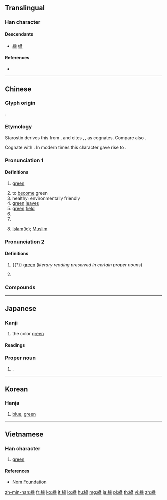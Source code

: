 {{character info/new}}
{{also|绿|緑}}
==Translingual==
{{Han simplified forms|綠|緑|绿}}

===Han character===
{{Han char|rn=120|rad=糸|as=08|sn=14|four=27932|canj=VFVNE|ids=⿰糹彔}}

====Descendants====
* [[緑]] [[绿]]

====References====
* {{Han ref|kx=0926.270|dkj=27541|dj=1363.090|hdz=53422.021|uh=7DA0|ud=32160|bh=BAF1|bd=47857}}

----

==Chinese==
{{zh-forms|s=绿|alt=緑}}

===Glyph origin===
{{Han etym}}
{{Han compound|糸|彔|ls=psc|c1=s|c2=p}}.

===Etymology===
Starostin derives this from {{inh|zh|sit-pro|*rwak||leaf}}, and cites {{cog|bo|ཁྲོག་པོ||botanical term used of leaves standing round the stem scattered or alternately}}, {{cog|my|ရွက်}}, {{m|my|အရွက်||leaf}} as cognates. Compare also {{cog|kfk||rāgʻ|blue, green}}.

Cognate with {{zh-m|*菉|name of a plant of uncertain species}}. In modern times this character gave rise to {{zh-m|*氯|chlorine}}.

===Pronunciation 1===
{{zh-pron
|m=lǜ,2nc=vernacular
|c=luk6
|h=pfs=liu̍k
|md=liŏh
|mn=le̍k
|mn-t=lêg8
|w=5loq
|ma=y
|mc=y
|oc=y
|cat=a,v
}}

====Definitions====
{{zh-hanzi}}

# [[green]]
#: {{zh-x|綠色|green (color)}}
# to [[become]] green
# [[healthy]]; [[environmentally friendly]]
# [[green]] [[leaves]]
# [[green]] [[field]]
# {{zh-original|*籙}}
# {{zh-alt-form|菉|name of a plant}}
# {{lb|zh|symbolic}} [[Islam]](ic); [[Muslim]]
#: {{zh-x|綠教|Islam}}

===Pronunciation 2===
{{zh-pron
|m=lù,2nc=literary
|c=luk6
|md=lṳ̆k
|mn=lio̍k
|w=5loq
|dial=n
|cat=pn
}}

====Definitions====
{{zh-hanzi}}

# {{†}} [[green]] (''literary reading preserved in certain proper nouns'')
#: {{zh-x|^鴨綠{lù}江|Yalu River}}
#: {{zh-x|綠{lù}林|forest outlaws}}
# {{surname|lang=zh}}

===Compounds===
{{zh-der|綠寶石|綠茶|綠蔥蔥|綠燈|綠地|綠豆|綠豆糕|綠豆湯|綠豆蠅|綠豆粥|綠礬|綠肥|綠肥作物|綠化|綠籬|綠帽子|綠內障|綠泥石|綠茸茸|綠色食品|綠色植物|綠生生|綠頭巾|綠頭鴨|綠衣使者|綠陰|綠茵|綠瑩瑩|綠油油|綠藻|綠洲|二綠|品綠|嫩綠|官綠|慘綠|新綠|油綠|石綠|碧綠|綠人|綠卡|綠圖|綠島|綠帶|綠帽|綠幘|綠意|綠林|綠水|綠營|綠珠|綠琴|綠窗|綠竹|綠綺|綠線|綠耳|綠腰|綠色|綠葉|綠蔭|綠蕪|綠螘|綠蠟|綠衣|綠野|綠錢|綠雲|綠髮|綠鬢|綠黨|緋綠|翠綠|草綠|蔥綠|蛾綠|豆綠|采綠|釉綠|銅綠|墨綠}}

{{zh-cat|Beginning|Colors}}

----

==Japanese==

===Kanji===
{{ja-kanji|grade=n|rs=糸08|style=ky|shin=緑}}

# the color [[green]]

====Readings====
{{ja-readings
|on=[[りょく]] (ryoku), [[ろく]] (roku)
|kun=[[みどり]] (midori)
|nanori=[[みどり]] (Midori)
}}

===Proper noun===
{{ja-pos|みどり|proper}}

# {{given_name|female|lang=ja|sort=みどり}}.

----

==Korean==

===Hanja===
{{ko-hanja|hangeul=[[록]]>[[녹]]|eumhun=|mr=rok>nok|y=lok>nok}}

# [[blue]], [[green]]

----

==Vietnamese==

===Han character===
{{vi-hantu|[[lục]], [[luốc]]|rs=糸08}}

# [[green]]

====References====
* [http://nomfoundation.org/common/nom_details.php?codepoint=7da0&img=1 Nom Foundation]

[[zh-min-nan:綠]]
[[fr:綠]]
[[ko:綠]]
[[it:綠]]
[[lo:綠]]
[[hu:綠]]
[[mg:綠]]
[[ja:綠]]
[[pl:綠]]
[[th:綠]]
[[vi:綠]]
[[zh:綠]]